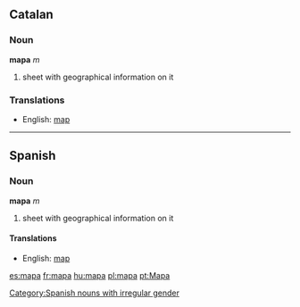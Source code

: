 ==Catalan==
===Noun===
'''mapa''' ''m''

#sheet with geographical information on it

===Translations===
*English: [[map]]

----
==Spanish==
===Noun===
'''mapa''' ''m''

#sheet with geographical information on it

====Translations====
*English: [[map]]

[[Category:Spanish nouns with irregular gender]]

[[es:mapa]]
[[fr:mapa]]
[[hu:mapa]]
[[pl:mapa]]
[[pt:Mapa]]